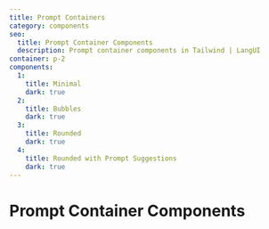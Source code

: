 ```yaml
---
title: Prompt Containers
category: components
seo:
  title: Prompt Container Components
  description: Prompt container components in Tailwind | LangUI
container: p-2
components:
  1:
    title: Minimal
    dark: true
  2:
    title: Bubbles
    dark: true
  3:
    title: Rounded
    dark: true
  4:
    title: Rounded with Prompt Suggestions
    dark: true
---
```


# Prompt Container Components

<ComponentsList
  componentsData={componentsData}
  componentContainer={componentContainer}
/>
